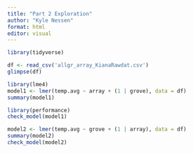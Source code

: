 ```yaml
---
title: "Part 2 Exploration"
author: "Kyle Nessen"
format: html
editor: visual
---
```


```r
library(tidyverse)
```


```r
df <- read_csv('allgr_array_KianaRawdat.csv')
glimpse(df)
```

```r
library(lme4)
model1 <- lmer(temp.avg ~ array + (1 | grove), data = df)
summary(model1)
```

```r
library(performance)
check_model(model1)
```

```r
model2 <- lmer(temp.avg ~ grove + (1 | array), data = df)
summary(model2)
check_model(model2)
```


